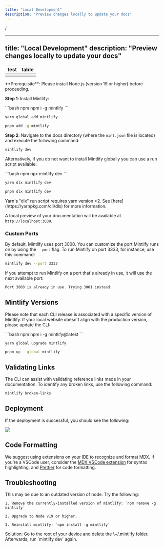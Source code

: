 ```yaml
---
title: "Local Development"
description: "Preview changes locally to update your docs"
---
```


/



---
title: "Local Development"
description: "Preview changes locally to update your docs"
---

| test | table |
| ---- | ----- |
|      |       |

<Info>
  **Prerequisite**: Please install Node.js (version 19 or higher) before proceeding.
</Info>

**Step 1**: Install Mintlify:

<CodeGroup>
  ```bash npm
  npm i -g mintlify
  ```

  ```bash yarn
  yarn global add mintlify
  ```

  ```bash pnpm
  pnpm add -g mintlify
  ```
</CodeGroup>

**Step 2**: Navigate to the docs directory (where the `mint.json` file is located) and execute the following command:

```bash
mintlify dev
```

Alternatively, if you do not want to install Mintlify globally you can use a run script available:

<CodeGroup>
  ```bash npm
  npx mintlify dev
  ```

  ```bash yarn
  yarn dlx mintlify dev
  ```

  ```bash pnpm
  pnpm dlx mintlify dev
  ```
</CodeGroup>

<Warning>
  Yarn's "dlx" run script requires yarn version >2. See [here](https://yarnpkg.com/cli/dlx) for more information.
</Warning>

A local preview of your documentation will be available at `http://localhost:3000`.

### Custom Ports

By default, Mintlify uses port 3000. You can customize the port Mintlify runs on by using the `--port` flag. To run Mintlify on port 3333, for instance, use this command:

```bash
mintlify dev --port 3333
```

If you attempt to run Mintlify on a port that's already in use, it will use the next available port:

```md
Port 3000 is already in use. Trying 3001 instead.
```

## Mintlify Versions

Please note that each CLI release is associated with a specific version of Mintlify. If your local website doesn't align with the production version, please update the CLI:

<CodeGroup>
  ```bash npm
  npm i -g mintlify@latest
  ```

  ```bash yarn
  yarn global upgrade mintlify
  ```

  ```bash pnpm
  pnpm up --global mintlify
  ```
</CodeGroup>

## Validating Links

The CLI can assist with validating reference links made in your documentation. To identify any broken links, use the following command:

```bash
mintlify broken-links
```

## Deployment

If the deployment is successful, you should see the following:

<Frame>
  <img className="rounded-md" src="https://mintlify.s3-us-west-1.amazonaws.com/mintlify/images/checks-passed.png" />
</Frame>

## Code Formatting

We suggest using extensions on your IDE to recognize and format MDX. If you're a VSCode user, consider the [MDX VSCode extension](https://marketplace.visualstudio.com/items?itemName=unifiedjs.vscode-mdx) for syntax highlighting, and [Prettier](https://marketplace.visualstudio.com/items?itemName=esbenp.prettier-vscode) for code formatting.

## Troubleshooting

<AccordionGroup>
  <Accordion title="Error: Could not load the &#x22;sharp&#x22; module using the darwin-arm64 runtime">
    This may be due to an outdated version of node. Try the following:

    1. Remove the currently-installed version of mintlify: `npm remove -g mintlify`

    2. Upgrade to Node v19 or higher.

    3. Reinstall mintlify: `npm install -g mintlify`
  </Accordion>

  <Accordion title="Issue: Encountering an unknown error">
    Solution: Go to the root of your device and delete the \~/.mintlify folder. Afterwards, run `mintlify dev` again.
  </Accordion>
</AccordionGroup>